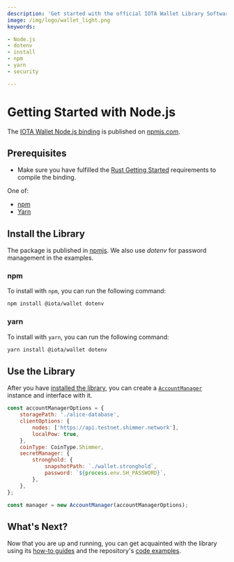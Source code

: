 ```yaml
---
description: 'Get started with the official IOTA Wallet Library Software Node.js binding.'
image: /img/logo/wallet_light.png
keywords:

- Node.js
- dotenv
- install
- npm
- yarn
- security

---
```


# Getting Started with Node.js

The [IOTA Wallet Node.js binding](https://www.npmjs.com/package/@iota/wallet) is published
on [npmjs.com](https://www.npmjs.com/).

<SafePasswordStorage />

## Prerequisites

* Make sure you have fulfilled the [Rust Getting Started](rust.mdx) requirements to compile the binding.

One of:
* [npm](https://www.npmjs.com/)
* [Yarn](https://yarnpkg.com/)

## Install the Library

The package is published in [npmjs](https://www.npmjs.com/package/@iota/wallet). We also use _dotenv_ for password
management in the examples.

### npm

To install with `npm`, you can run the following command:

```bash
npm install @iota/wallet dotenv
```

### yarn

To install with `yarn`, you can run the following command:

```bash
yarn install @iota/wallet dotenv
```

## Use the Library

After you have [installed the library](#install-the-library), you can create
a [`AccountManager`](./../references/nodejs/classes/AccountManager.md)
instance and interface with it.

```javascript
const accountManagerOptions = {
    storagePath: './alice-database',
    clientOptions: {
        nodes: ['https://api.testnet.shimmer.network'],
        localPow: true,
    },
    coinType: CoinType.Shimmer,
    secretManager: {
        stronghold: {
            snapshotPath: `./wallet.stronghold`,
            password: `${process.env.SH_PASSWORD}`,
        },
    },
};

const manager = new AccountManager(accountManagerOptions);
```

## What's Next?

Now that you are up and running, you can get acquainted with the library using
its [how-to guides](../how_tos/run_how_tos.mdx) and the
repository's [code examples](https://github.com/iotaledger/wallet.rs/tree/develop/bindings/nodejs/examples).

